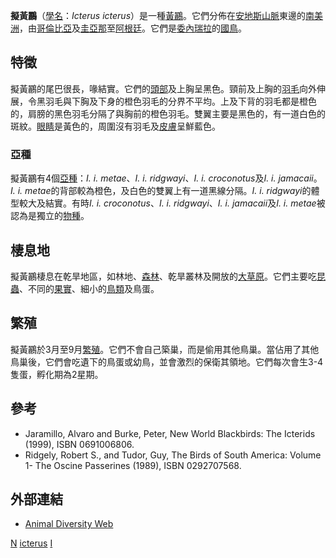 {{Speciesbox
| taxon = Icterus icterus
| binomial_authority = ([[卡爾·林奈|Linnaeus]], 1766)
| status = LC
| status_system = IUCN3.1
| status_ref = <ref name=iucn>{{IUCN2006|assessors=BirdLife International|year=2004|id=54128|title=Icterus icterus|downloaded=2006-05-12}}</ref>
| image = Common Troupial - Nashville Zoo.jpg
}}

'''擬黃鸝'''（[[學名|學名]]：''Icterus icterus''）是一種[[黃鸝|黃鸝]]。它們分佈在[[安地斯山脈|安地斯山脈]]東邊的[[南美洲|南美洲]]，由[[哥倫比亞|哥倫比亞]]及[[圭亞那|圭亞那]]至[[阿根廷|阿根廷]]。它們是[[委內瑞拉|委內瑞拉]]的[[國鳥|國鳥]]。

==特徵==
擬黃鸝的尾巴很長，喙結實。它們的[[頭部|頭部]]及上胸呈黑色。頸前及上胸的[[羽毛|羽毛]]向外伸展，令黑羽毛與下胸及下身的橙色羽毛的分界不平均。上及下背的羽毛都是橙色的，肩膀的黑色羽毛分隔了與胸前的橙色羽毛。雙翼主要是黑色的，有一道白色的斑紋。[[眼睛|眼睛]]是黃色的，周圍沒有羽毛及[[皮膚|皮膚]]呈鮮藍色。

===亞種===
擬黃鸝有4個[[亞種|亞種]]：''I. i. metae''、''I. i. ridgwayi''、''I. i. croconotus''及''I. i. jamacaii''。''I. i. metae''的背部較為橙色，及白色的雙翼上有一道黑線分隔。''I. i. ridgwayi''的體型較大及結實。有時''I. i. croconotus''、''I. i. ridgwayi''、''I. i. jamacaii''及''I. i. metae''被認為是獨立的[[物種|物種]]。

==棲息地==
擬黃鸝棲息在乾旱地區，如林地、[[森林|森林]]、乾旱叢林及開放的[[大草原|大草原]]。它們主要吃[[昆蟲|昆蟲]]、不同的[[果實|果實]]、細小的[[鳥類|鳥類]]及鳥蛋。

==繁殖==
擬黃鸝於3月至9月[[繁殖|繁殖]]。它們不會自己築巢，而是偷用其他鳥巢。當佔用了其他鳥巢後，它們會吃遺下的鳥蛋或幼鳥，並會激烈的保衛其領地。它們每次會生3-4隻蛋，孵化期為2星期。

==參考==
{{commonscat|Icterus icterus}}
{{reflist}}
* Jaramillo, Alvaro and Burke, Peter, New World Blackbirds: The Icterids (1999), ISBN 0691006806.
* Ridgely, Robert S., and Tudor, Guy, The Birds of South America: Volume 1- The Oscine Passerines (1989), ISBN 0292707568.

==外部連結==
* [http://animaldiversity.ummz.umich.edu/site/accounts/classification/Icterus_icterus.html Animal Diversity Web] {{Wayback|url=http://animaldiversity.ummz.umich.edu/site/accounts/classification/Icterus_icterus.html |date=20060901072632 }}
{{taxonbar}}
[[Category:_1766年描述的鸟类|N]]
[[Category:擬黃鸝屬|icterus]]
[[Category:卡尔·林奈命名的生物分类|I]]